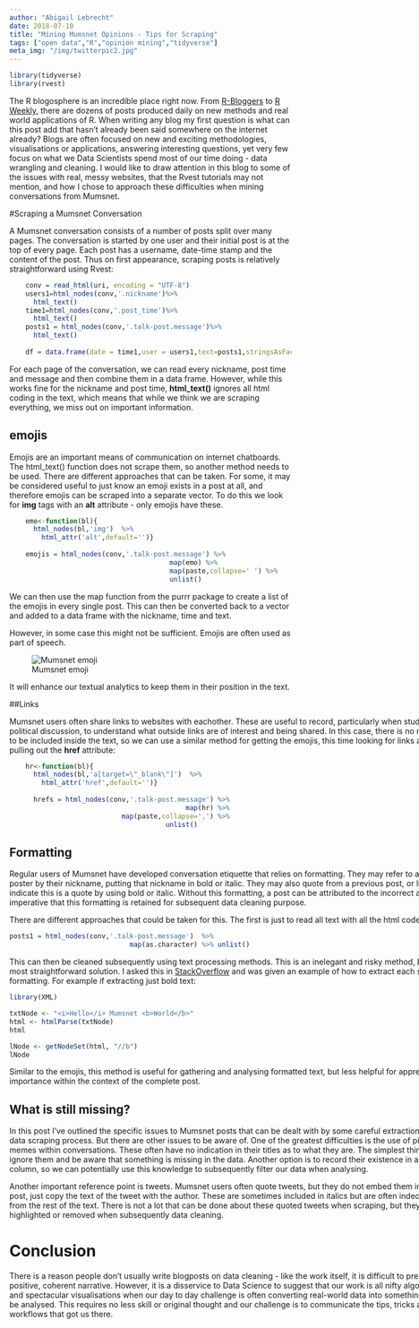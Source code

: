 ```yaml
---
author: "Abigail Lebrecht"
date: 2018-07-10
title: "Mining Mumsnet Opinions - Tips for Scraping"
tags: ["open data","R","opinion mining","tidyverse"]
meta_img: "/img/twitterpic2.jpg"
---
```

  
```r
library(tidyverse)
library(rvest)
```

The R blogosphere is an incredible place right now. From [R-Bloggers](https://www.r-bloggers.com/) to [R Weekly](https://rweekly.org/), there are dozens of posts produced daily on new methods and real world applications of R. When writing any blog my first question is what can this post add that hasn't already been said somewhere on the internet already? Blogs are often focused on new and exciting methodologies, visualisations or applications, answering interesting questions, yet very few focus on what we Data Scientists spend most of our time doing - data wrangling and cleaning. I would like to draw attention in this blog to some of the issues with real, messy websites, that the Rvest tutorials may not mention, and how I chose to approach these difficulties when mining conversations from Mumsnet.

#Scraping a Mumsnet Conversation

A Mumsnet conversation consists of a number of posts split over many pages. The conversation is started by one user and their initial post is at the top of every page. Each post has a username, date-time stamp and the content of the post. Thus on first appearance, scraping posts is relatively straightforward using Rvest:

```r

    conv = read_html(uri, encoding = "UTF-8")
    users1=html_nodes(conv,'.nickname')%>%
      html_text() 
    time1=html_nodes(conv,'.post_time')%>%
      html_text() 
    posts1 = html_nodes(conv,'.talk-post.message')%>%
      html_text() 
    
    df = data.frame(date = time1,user = users1,text=posts1,stringsAsFactors=FALSE)

```

For each page of the conversation, we can read every nickname, post time and message and then combine them in a data frame. However, while this works fine for the nickname and post time, **html_text()** ignores all html coding in the text, which means that while we think we are scraping everything, we miss out on important information.

## emojis

Emojis are an important means of communication on internet chatboards. The html_text() function does not scrape them, so another method needs to be used. There are different approaches that can be taken. For some, it may be considered useful to just know an emoji exists in a post at all, and therefore emojis can be scraped into a separate vector. To do this we look for **img** tags with an **alt** attribute - only emojis have these.

```r
    emo<-function(bl){
      html_nodes(bl,'img')  %>% 
        html_attr('alt',default='')}
    
    emojis = html_nodes(conv,'.talk-post.message') %>% 
                                        map(emo) %>% 
                                        map(paste,collapse=' ') %>% 
                                        unlist()

```

We can then use the map function from the purrr package to create a list of the emojis in every single post. This can then be converted back to a vector and added to a data frame with the nickname, time and text.

However, in some case this might not be sufficient. Emojis are often used as part of speech.

<div style="width:800px; height:20px">
![Mumsnet emoji](emojis.png)

It will enhance our textual analytics to keep them in their position in the text. 

##Links

Mumsnet users often share links to websites with eachother. These are useful to record, particularly when studying political discussion, to understand what outside links are of interest and being shared. In this case, there is no need for it to be included inside the text, so we can use a similar method for getting the emojis, this time looking for links and pulling out the **href** attribute:

```r

    hr<-function(bl){
      html_nodes(bl,'a[target=\"_blank\"]')  %>% 
        html_attr('href',default='')}
    
      hrefs = html_nodes(conv,'.talk-post.message') %>% 
                                            map(hr) %>% 
                            map(paste,collapse=',') %>% 
                                       unlist()

```

## Formatting

Regular users of Mumsnet have developed conversation etiquette that relies on formatting. They may refer to another poster by their nickname, putting that nickname in bold or italic. They may also quote from a previous post, or link, and indicate this is a quote by using bold or italic. Without this formatting, a post can be attributed to the incorrect author. It is imperative that this formatting is retained for subsequent data cleaning purpose.

There are different approaches that could be taken for this. The first is just to read all text with all the html code in it: 

```r

posts1 = html_nodes(conv,'.talk-post.message')  %>% 
                              map(as.character) %>% unlist()

```

This can then be cleaned subsequently using text processing methods. This is an inelegant and risky method, but the most straightforward solution. I asked this in [StackOverflow](https://stackoverflow.com/questions/50834186/r-rvest-keeping-italics-in-text-when-scraping) and was given an example of how to extract each set of formatting. For example if extracting just bold text:

```r
library(XML)

txtNode <- "<i>Hello</i> Mumsnet <b>World</b>"
html <- htmlParse(txtNode)
html

lNode <- getNodeSet(html, "//b")
lNode

```

Similar to the emojis, this method is useful for gathering and analysing formatted text, but less helpful for appreciating its importance within the context of the complete post.

## What is still missing?

In this post I've outlined the specific issues to Mumsnet posts that can be dealt with by some careful extraction in the data scraping process. But there are other issues to be aware of. One of the greatest difficulties is the use of pictures or memes within conversations. These often have no indication in their titles as to what they are. The simplest thing is to ignore them and be aware that something is missing in the data. Another option is to record their existence in another column, so we can potentially use this knowledge to subsequently filter our data when analysing.

Another important reference point is tweets. Mumsnet users often quote tweets, but they do not embed them in their post, just copy the text of the tweet with the author. These are sometimes included in italics but are often indecipherable from the rest of the text. There is not a lot that can be done about these quoted tweets when scraping, but they can be highlighted or removed when subsequently data cleaning.

# Conclusion

There is a reason people don't usually write blogposts on data cleaning - like the work itself, it is difficult to present a positive, coherent narrative. However, it is a disservice to Data Science to suggest that our work is all nifty algorithms and spectacular visualisations when our day to day challenge is often converting real-world data into something that can be analysed. This requires no less skill or original thought and our challenge is to communicate the tips, tricks and workflows that got us there.

